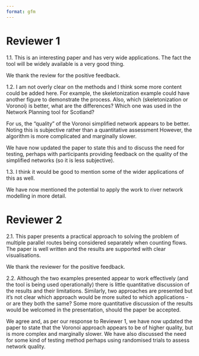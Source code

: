 ```yaml
---
format: gfm
---
```


# Reviewer 1

1.1. This is an interesting paper and has very wide applications. The fact the tool will be widely available is a very good thing.

We thank the review for the positive feedback.

1.2. I am not overly clear on the methods and I think some more content could be added here. For example, the skeletonization example could have another figure to demonstrate the process. Also, which (skeletonization or Voronoi) is better, what are the differences? Which one was used in the Network Planning tool for Scotland?

For us, the "quality" of the Voronoi simplified network appears to be better. Noting this is subjective rather than a quantitative assessment
However, the algorithm is more complicated and marginally slower.

We have now updated the paper to state this and to discuss the need for testing, perhaps with participants providing feedback on the quality of the simplified networks (so it is less subjective).


1.3. I think it would be good to mention some of the wider applications of this as well.

We have now mentioned the potential to apply the work to river network modelling in more detail.

# Reviewer 2

2.1. This paper presents a practical approach to solving the problem of multiple parallel routes being considered separately when counting flows. The paper is well written and the results are supported with clear visualisations. 

We thank the reviewer for the positive feedback.

2.2. Although the two examples presented appear to work effectively (and the tool is being used operationally) there is little quantitative discussion of the results and their limitations. Similarly, two approaches are presented but it's not clear which approach would be more suited to which applications - or are they both the same? Some more quantitative discussion of the results would be welcomed in the presentation, should the paper be accepted.

We agree and, as per our response to Reviewer 1, we have now updated the paper to state that the Voronoi approach appears to be of higher quality, but is more complex and marginally slower. We have also discussed the need for some kind of testing method perhaps using randomised trials to assess network quality.

 